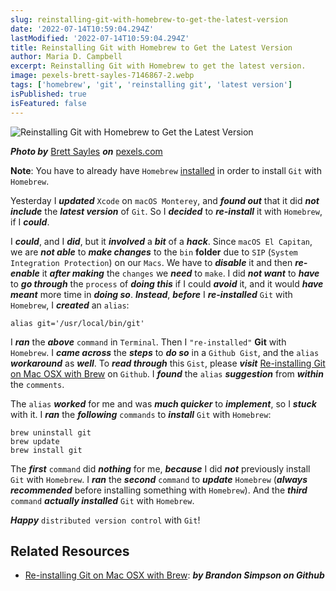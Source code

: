 ```yaml
---
slug: reinstalling-git-with-homebrew-to-get-the-latest-version
date: '2022-07-14T10:59:04.294Z'
lastModified: '2022-07-14T10:59:04.294Z'
title: Reinstalling Git with Homebrew to Get the Latest Version
author: Maria D. Campbell
excerpt: Reinstalling Git with Homebrew to get the latest version.
image: pexels-brett-sayles-7146867-2.webp
tags: ['homebrew', 'git', 'reinstalling git', 'latest version']
isPublished: true
isFeatured: false
---
```


![Reinstalling Git with Homebrew to Get the Latest Version](pexels-brett-sayles-7146867-2.webp)

***Photo by*** [Brett Sayles](https://www.pexels.com/@brett-sayles/) ***on*** [pexels.com](https://www.pexels.com/photo/fire-extinguishing-equipment-with-water-distribution-system-7146867/)

**Note**: You have to already have `Homebrew` [installed](https://brew.sh/) in order to install `Git` with `Homebrew`.

Yesterday I **_updated_** `Xcode` on `macOS Monterey`, and **_found out_** that it did **_not include_** the **_latest version_** of `Git`. So I **_decided_** to **_re-install_** it with `Homebrew`, if I **_could_**.

I **_could_**, and I **_did_**, but it **_involved_** a **_bit_** of a
**_hack_**. Since `macOS El Capitan`, we are **_not able_** to **_make
changes_** to the `bin` **folder** due to `SIP` (`System Integration Protection`) on our `Macs`. We have to **_disable_** it and
then **_re-enable_** it **_after making_** the `changes` we **_need_** to
`make`. I did **_not want_** to **_have_** to **_go through_** the `process` of **_doing this_** if I could **_avoid_** it, and it would **_have meant_** more time in **_doing so_**. **_Instead_**, **_before_** I **_re-installed_** `Git` with `Homebrew`, I **_created_** an `alias`:

```shell
alias git='/usr/local/bin/git'
```

I **_ran_** the **_above_** `command` in `Terminal`. Then I `"re-installed"`
**Git** with `Homebrew`. I **_came across_** the **_steps_** to **_do so_** in a `Github Gist`, and the `alias` **_workaround_** as **_well_**. To **_read through_** this `Gist`, please **_visit_** [Re-installing Git on Mac OSX with Brew](https://gist.github.com/brandonsimpson/54d9e085c9fde5e6ad3a) on `Github`. I **_found_** the `alias` **_suggestion_** from **_within_** the
`comments`.

The `alias` **_worked_** for me and was **_much quicker_** to **_implement_**, so I **_stuck_** with it. I **_ran_** the **_following_** `commands` to **_install_** `Git` with `Homebrew`:

```shell
brew uninstall git
brew update
brew install git
```

The **_first_** `command` did **_nothing_** for me, **_because_** I did
**_not_** previously install `Git` with `Homebrew`. I **_ran_** the **_second_** `command` to **_update_** `Homebrew` (**_always recommended_** before installing something with `Homebrew`). And the **_third_** `command` **_actually installed_** `Git` with `Homebrew`.

**_Happy_** `distributed version control` with `Git`!

## Related Resources

-   [Re-installing Git on Mac OSX with Brew](https://gist.github.com/brandonsimpson/54d9e085c9fde5e6ad3a): ***by Brandon Simpson on Github***

